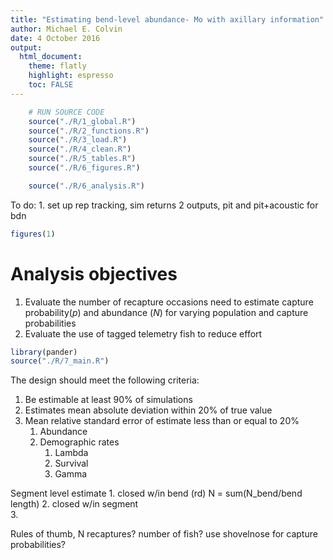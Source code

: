 ```yaml
---
title: "Estimating bend-level abundance- Mo with axillary information"
author: Michael E. Colvin
date: 4 October 2016
output:
  html_document:
    theme: flatly
    highlight: espresso
    toc: FALSE
---
```


```r
    # RUN SOURCE CODE
    source("./R/1_global.R")
    source("./R/2_functions.R")
    source("./R/3_load.R")
    source("./R/4_clean.R")
    source("./R/5_tables.R")
    source("./R/6_figures.R")   
```

```r
    source("./R/6_analysis.R")
```
To do:
1. set up rep tracking, sim returns 2 outputs, pit and pit+acoustic for bdn



```r
figures(1)
```


<!-- rmarkdown::render("index.Rmd")# -->

# Analysis objectives

1. Evaluate the number of recapture occasions need to estimate capture probability($p$) and abundance ($N$) for
varying population and capture probabilities
2. Evaluate the use of tagged telemetry fish to reduce effort


```r
library(pander)
source("./R/7_main.R")

```
The design should meet the following criteria:

1. Be estimable at least 90% of simulations 
2. Estimates mean absolute deviation within 20% of true value
3. Mean relative standard error of estimate less than or equal to 20%
    1. Abundance
    2. Demographic rates
        1. Lambda
        2. Survival
        3. Gamma

Segment level estimate
1. closed w/in bend (rd) N = sum(N_bend/bend length)
2. closed w/in segment  
3. 

Rules of thumb, N recaptures? number of fish? 
use shovelnose for capture probabilities?


```r

```




